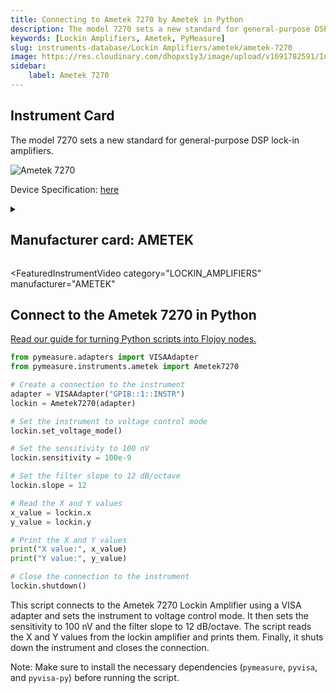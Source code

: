 ```yaml
---
title: Connecting to Ametek 7270 by Ametek in Python
description: The model 7270 sets a new standard for general-purpose DSP lock-in amplifiers.
keywords: [Lockin Amplifiers, Ametek, PyMeasure] 
slug: instruments-database/Lockin Amplifiers/ametek/ametek-7270 
image: https://res.cloudinary.com/dhopxs1y3/image/upload/v1691782591/Instruments/Lockin%20Amplifiers/Ametek-7270/Ametek-7270.jpg
sidebar:
    label: Ametek 7270 
---
```



## Instrument Card

The model 7270 sets a new standard for general-purpose DSP lock-in amplifiers.


![Ametek 7270](https://res.cloudinary.com/dhopxs1y3/image/upload/v1691782591/Instruments/Lockin%20Amplifiers/Ametek-7270/Ametek-7270.jpg)

Device Specification: [here](https://www.ameteksi.com/-/media/ameteksi/download_links/documentations/7270/model_7270.pdf)

<details style={{ marginTop: "15px"}}>
<summary><h2 style={{display:'inline'}}>Manufacturer card: AMETEK</h2></summary>

![AMETEK](https://res.cloudinary.com/dhopxs1y3/image/upload/v1692806123/Instruments/Vendor%20Logos/Ametek.png)

Since 1930, our talented and diverse workforce has been delivering **differentiated technology solutions** to create strong, sustainable and profitable growth.

- Headquarters: US
- Yearly Revenue (millions, USD): 6200
- Vendor Website: [here](https://www.ametek.com/)

</details>


<FeaturedInstrumentVideo
  category="LOCKIN_AMPLIFIERS"
  manufacturer="AMETEK"
></FeaturedInstrumentVideo>

## Connect to the Ametek 7270 in Python

[Read our guide for turning Python scripts into Flojoy nodes.](https://docs.flojoy.ai/contribution/blocks/custom-flojoy-block/)



<Tabs>
<TabItem value="Flojoy" label="Flojoy" className="flojoy-instrument-tabs">

<NodeCardCollection category="LOCKIN_AMPLIFIERS" manufacturer="Ametek"></NodeCardCollection>

</TabItem>
<TabItem value="PyMeasure" label="PyMeasure">


```python
from pymeasure.adapters import VISAAdapter
from pymeasure.instruments.ametek import Ametek7270

# Create a connection to the instrument
adapter = VISAAdapter("GPIB::1::INSTR")
lockin = Ametek7270(adapter)

# Set the instrument to voltage control mode
lockin.set_voltage_mode()

# Set the sensitivity to 100 nV
lockin.sensitivity = 100e-9

# Set the filter slope to 12 dB/octave
lockin.slope = 12

# Read the X and Y values
x_value = lockin.x
y_value = lockin.y

# Print the X and Y values
print("X value:", x_value)
print("Y value:", y_value)

# Close the connection to the instrument
lockin.shutdown()
```

This script connects to the Ametek 7270 Lockin Amplifier using a VISA adapter and sets the instrument to voltage control mode. It then sets the sensitivity to 100 nV and the filter slope to 12 dB/octave. The script reads the X and Y values from the lockin amplifier and prints them. Finally, it shuts down the instrument and closes the connection.

Note: Make sure to install the necessary dependencies (`pymeasure`, `pyvisa`, and `pyvisa-py`) before running the script.

</TabItem>
</Tabs>